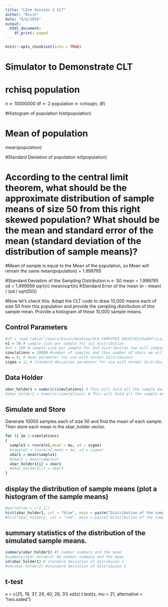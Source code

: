 ```yaml
---
title: "LIve Session 2 CLT"
author: "Bivin"
date: "9/6/2018"
output:
  html_document:
    df_print: paged
---
```


```r
knitr::opts_chunk$set(echo = TRUE)
```

# Simulator to Demonstrate CLT
# rchisq population
n <- 10000000
df <- 2
population <- rchisq(n, df) 

#Histogram of population
hist(population)

# Mean of population
mean(population)

#Standard Deviation of population
sd(population)

# According to the central limit theorem, what should be the approximate distribution of sample means of size 50 from this right skewed population?  What should be the mean and standard error of the mean (standard deviation of the distribution of sample means)?  

#Mean of sample is equal to the Mean of the population, so Mean will remain the same
mean(population) = 1.999785

#Standard Deviation of the Sampling Distribution
n <- 50
mean = 1.999785
sd = 1.999959
sqrt(n)
mean/sqrt(n)
#Standard Error of the mean
(n - mean) / (sd / sqrt(50))

#Now let’s check this: Adapt the CLT code to draw 10,000 means each of size 50 from this population and provide the sampling distribution of this sample mean.  Provide a histogram of these 10,000 sample means.


## Control Parameters
```r
#df = read.table("/Users/bivin/Desktop/OLD COMPUTER ARCHIVES/KadAfrica/MSDS/DDS/MSDS 6306/Unit 5/yob2016.txt",stringsAsFactors = FALSE,header = FALSE,sep = ";")
n1 = 50 # sample size per sample for 1st distribution
#n2 = 100 # sample size per sample for 2nd distribution (we will compare these distribuions) 
simulations = 10000 #number of samples and thus number of xbars we will generate.  
mu = 0; # mean parameter for use with normal distribuions
sigma = 1; # standard deviation parameter for use with normal distribuions
```

## Data Holder
```r
xbar_holder1 = numeric(simulations) # This will hold all the sample means for the first distribution.
#xbar_holder2 = numeric(simulations) # This will hold all the sample means for the second distribution.
```

## Simulate and Store
Generate 10000 samples each of size 50 and find the mean of each sample.  Then store each mean in the xbar_holder vector.

```r
for (i in 1:simulations)
{ 
  sample1 = rnorm(n1,mean = mu, sd = sigma)
  #sample2 = rnorm(n2,mean = mu, sd = sigma)
  xbar1 = mean(sample1)
  #xbar2 = mean(sample2)
  xbar_holder1[i] = xbar1
  #xbar_holder2[i] = xbar2
}
```

## display the distribution of sample means (plot a histogram of the sample means)
```r
#par(mfrow = c(2,1))
hist(xbar_holder1, col = "blue", main = paste("Distribution of the sample mean: n = ", n1), xlab = "Dist 1 Sample Means", xlim = c(-4,4))
#hist(xbar_holder2, col = "red", main = paste("Distribution of the sample mean: n = ", n2), xlab = "Dist 2 Sample Means", xlim = c(-4,4))
```

## summary statistics of the distribution of the simulated sample means. 
```r
summary(xbar_holder1) #5 number summary and the mean
#summary(xbar_holder2) #5 number summary and the mean
sd(xbar_holder1) # standard deviation of dstribuion 1
#sd(xbar_holder2) #standard deviation of distribuion 2

```

## t-test
x = c(25, 19, 37, 29, 40, 28, 31)
sd(x)
t.test(x, mu = 21, alternative = "two.sided")


